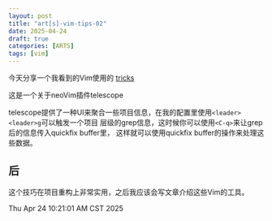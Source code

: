 ```yaml
---
layout: post
title: "art[s]-vim-tips-02"
date: 2025-04-24
draft: true
categories: [ARTS]
tags: [vim]
---
```


今天分享一个我看到的Vim使用的 [tricks](https://www.youtube.com/watch?v=9JCsPsdeflY) 

这是一个关于neoVim插件telescope

telescope提供了一种UI来聚合一些项目信息，在我的配置里使用`<leader><leader>g`可以触发一个项目
层级的grep信息，这时候你可以使用`<C-q>`来让grep后的信息传入quickfix
buffer里， 这样就可以使用quickfix buffer的操作来处理这些数据。



## 后 
这个技巧在项目重构上非常实用，之后我应该会写文章介绍这些Vim的工具。

Thu Apr 24 10:21:01 AM CST 2025
